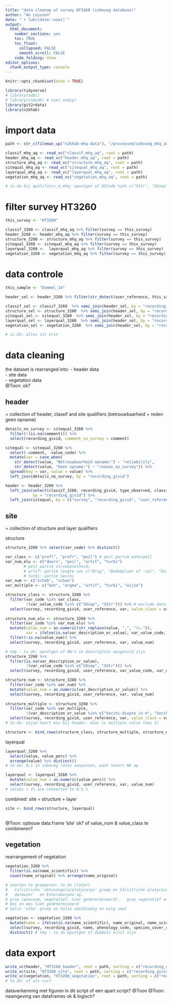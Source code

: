 ```yaml
---
title: "data cleanup of survey HT3260 (inboveg database)"
author: "An Leyssen"
date: "`r lubridate::now()`"
output: 
  html_document:
    number_sections: yes
    toc: TRUE
    toc_float:
      collapsed: FALSE
      smooth_scroll: FALSE
    code_folding: show
editor_options: 
  chunk_output_type: console
---
```


```r
knitr::opts_chunk$set(echo = TRUE)
```

```r
library(tidyverse)
# library(odbc)
# library(inbodb) # niet nodig?
library(git2rdata)
library(n2khab)
```

# import data

```r
path <- str_c(fileman_up("n2khab-mhq-data"), "/processed/inboveg_mhq_aq")

classif_mhq_aq <- read_vc("classif_mhq_aq", root = path)
header_mhq_aq <- read_vc("header_mhq_aq", root = path)
structure_mhq_aq <- read_vc("structure_mhq_aq", root = path)
sitequal_mhq_aq <- read_vc("sitequal_mhq_aq", root = path)
layerqual_mhq_aq <- read_vc("layerqual_mhq_aq", root = path) 
vegetation_mhq_aq <- read_vc("vegetation_mhq_aq", root = path)

# to do bij qualifiers_m_mhq: opvolgen of Q3Code %in% c("SStr", "SDiep") ondertussen een Q3Description heeft

```

# filter survey HT3260

```r
this_survey <- "HT3260"

classif_3260 <- classif_mhq_aq %>% filter(survey == this_survey)
header_3260 <- header_mhq_aq %>% filter(survey == this_survey)
structure_3260 <- structure_mhq_aq %>% filter(survey == this_survey)
sitequal_3260 <- sitequal_mhq_aq %>% filter(survey == this_survey)
layerqual_3260 <-  layerqual_mhq_aq %>% filter(survey == this_survey)
vegetation_3260 <- vegetation_mhq_aq %>% filter(survey == this_survey)
```

# data controle 

```r
this_sample <- "Dommel_14"

header_sel <- header_3260 %>% filter(str_detect(user_reference, this_sample))

classif_sel <- classif_3260  %>% semi_join(header_sel, by = "recording_givid")
structure_sel <- structure_3260  %>% semi_join(header_sel, by = "recording_givid")
sitequal_sel <- sitequal_3260  %>% semi_join(header_sel, by = "recording_givid")
layerqual_sel <- layerqual_3260  %>% semi_join(header_sel, by = "recording_givid")
vegetation_sel <- vegetation_3260  %>% semi_join(header_sel, by = "recording_givid")

# is ok; alles zit erin
```

# data cleaning

the dataset is rearranged into:
- header data  
- site data  
- vegetation data  
@Toon: ok?

## header
= collection of header, classif and site qualifiers (betrouwbaarheid + reden geen opname)
```r
details_no_survey <- sitequal_3260 %>% 
  filter(!(is.na(comment))) %>% 
  select(recording_givid, comment_no_survey = comment) 

sitequal <- sitequal_3260 %>% 
  select(-comment, -value_code) %>%
  mutate(var = case_when(
    str_detect(value, "Betrouwbaarheid opname:") ~ "reliability",
    str_detect(value, "Geen opname:") ~ "reason_no_survey")) %>% 
  spread(key = var, value = value) %>% 
  left_join(details_no_survey, by = "recording_givid")

header <- header_3260 %>% 
  left_join(select(classif_3260, recording_givid, type_observed, classif_key), 
            by = "recording_givid") %>% 
  left_join(sitequal, by = c("survey", "recording_givid", "user_reference"))

```

## site
= collection of structure and layer qualifiers

structure
```r
structure_3260 %>% select(var_code) %>% distinct()

var_class <- c("profl", "profr", "peil") # peil partim waterpeil
var_num_elu <- c("dwars", "peil", "artif", "turbi") 
        # peil partim stroomsnelheid; 
        # artif: partim lengte van c("Brug", "Bodemplaat of -val", "Duiker")
        # turbi: partim Secchi
var_num <- c("schab", "schao") 
var_multiple <- c("beh", "orgma", "artif", "turbi", "wijze")

structure_class <- structure_3260 %>% 
  filter(var_code %in% var_class,
         !(var_value_code %in% c("SDiep", "SStr"))) %>% # exclude data stroomsnelheid (=numeric)
  select(survey, recording_givid, user_reference, var, value_class = var_description_or_value)
  
structure_num_elu <- structure_3260 %>% 
  filter(var_code %in% var_num_elu) %>% 
  mutate(value_num = as.numeric(str_replace(value, ",", "\\.")),
         var = ifelse(is.na(var_description_or_value), var_value_code, var_description_or_value)) %>% 
  filter(!is.na(value_num)) %>% 
  select(survey, recording_givid, user_reference, var, value_num)

# tmp - to do: opvolgen of NA's in description aangevuld zijn
structure_3260 %>% 
  filter(is.na(var_description_or_value),
         !(var_value_code %in% c("SDiep", "SStr"))) %>% 
  select(survey, recording_givid, user_reference, var_value_code, var_description_or_value) # 1 record

structure_num <- structure_3260 %>% 
  filter(var_code %in% var_num) %>% 
  mutate(value_num = as.numeric(var_description_or_value)) %>% 
  select(survey, recording_givid, user_reference, var, value_num)
  
structure_multiple <- structure_3260 %>% 
  filter(var_code %in% var_multiple,
         !(var_description_or_value %in% c("Secchi-diepte in m", "Secchi-diepte meer dan (m)"))) %>%
  select(survey, recording_givid, user_reference, var, value_class = var_description_or_value)
# to do: wijze hoort mss bij header; maar is multiple value (max 3)

structure <- bind_rows(structure_class, structure_multiple, structure_num_elu, structure_num)

```

layerqual
```r
layerqual_3260 %>% 
  select(value, value_perc) %>% 
  arrange(value) %>% distinct()
# to do: 0,1 in inboveg laten aanpassen, want levert NA op

layerqual <- layerqual_3260 %>% 
  mutate(value_num = as.numeric(value_perc)) %>% 
  select(survey, recording_givid, user_reference, var, value_num)
# values < 1% are converted to 0.5 %

```

combined: site = structure + layer
```r
site <- bind_rows(structure, layerqual)
  
```

@Toon: opbouw data.frame 'site' ok? of value_num & value_class te combineren?

## vegetation
rearrangement of vegetation
```r
vegetation_3260 %>% 
  filter(is.na(name_scientific)) %>% 
  count(name_original) %>% arrange(name_original)

# soorten te groeperen: to do (later)
#   Callitriche 'obtusangula/platycarpa' groep en Callitriche platycarpa/obtusangula  
#   darmwier   en Enteromorpha sp.
# gras (poaceae, vegetatief, niet gedetermineerd),   gras vegetatief en Poaceae, poaceae
# mos en mos niet gedetermineerd
# Salix 'alba' groep en Salix smalbladig en wilg smal

vegetation <- vegetation_3260 %>% 
  mutate(name = ifelse(is.na(name_scientific), name_original, name_scientific)) %>% 
  select(survey, recording_givid, name, phenology_code, species_cover_code, species_cover, scale) %>% 
  distinct() # tmp - to do opvolgen of dubbels eruit zijn

```

# data export

```r
write_vc(header, "HT3260_header", root = path, sorting = c("recording_givid"))
write_vc(site, "HT3260_site", root = path, sorting = c("recording_givid", "var", "value_class"))
write_vc(vegetation, "HT3260_vegetation", root = path, sorting = c("recording_givid", "name", "phenology_code"))
# to do: of als csv?
```

dataverkenning met figuren in dit script of een apart script? @Toon
@Toon: naamgeving van dataframes ok & logisch?

<!-- LSVI-bepaling in apart script -->

